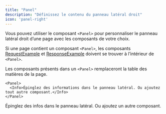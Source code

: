 ```yaml
---
title: "Panel"
description: "Définissez le contenu du panneau latéral droit"
icon: 'panel-right'
---
```


Vous pouvez utiliser le composant `<Panel>` pour personnaliser le panneau latéral droit d’une page avec les composants de votre choix.

Si une page contient un composant `<Panel>`, les composants [RequestExample](/fr/components/examples#request-example) et [ResponseExample](/fr/components/examples#response-example) doivent se trouver à l’intérieur de `<Panel>`.

Les composants présents dans un `<Panel>` remplaceront la table des matières de la page.

```mdx
<Panel>
  <Info>Épinglez des informations dans le panneau latéral. Ou ajoutez tout autre composant.</Info>
</Panel>
```

<Panel>
  <Info>Épinglez des infos dans le panneau latéral. Ou ajoutez un autre composant.</Info>
</Panel>
